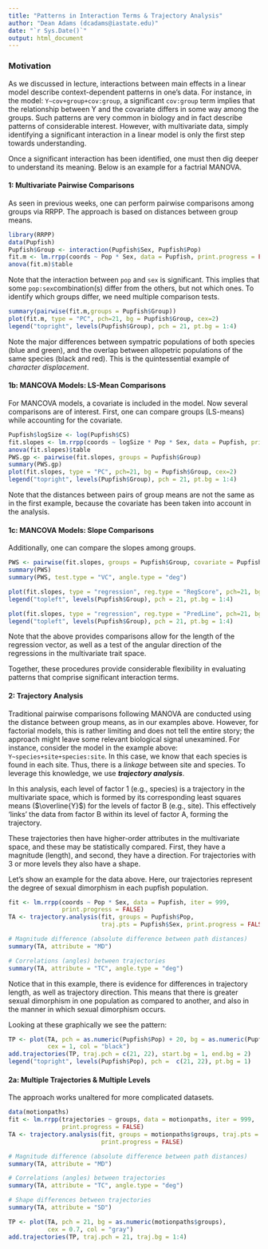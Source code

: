 ---
title: "Patterns in Interaction Terms & Trajectory Analysis"
author: "Dean Adams (dcadams@iastate.edu)"
date: "`r Sys.Date()`"
output: html_document
---

### **Motivation**
As we discussed in lecture, interactions between main effects in a linear model describe context-dependent patterns in one's data. For instance, in the model: `Y~cov+group+cov:group`, a significant `cov:group` term implies that the relationship between Y and the covariate differs in some way among the groups. Such patterns are very common in biology and in fact describe patterns of considerable interest. However, with multivariate data, simply identifying a significant interaction in a linear model is only the first step towards understanding.

Once a significant interaction has been identified, one must then dig deeper to understand its meaning. Below is an example for a factrial MANOVA.

#### **1: Multivariate Pairwise Comparisons**
As seen in previous weeks, one can perform pairwise comparisons among groups via RRPP. The approach is based on distances between group means. 

```{r eval=TRUE}
library(RRPP)
data(Pupfish)
Pupfish$Group <- interaction(Pupfish$Sex, Pupfish$Pop)
fit.m <- lm.rrpp(coords ~ Pop * Sex, data = Pupfish, print.progress = FALSE) 
anova(fit.m)$table
```

Note that the interaction between `pop` and `sex` is significant. This implies that some `pop:sex`combination(s) differ from the others, but not which ones. To identify which groups differ, we need multiple comparison tests. 

```{r eval=TRUE}
summary(pairwise(fit.m,groups = Pupfish$Group))
plot(fit.m, type = "PC", pch=21, bg = Pupfish$Group, cex=2)
legend("topright", levels(Pupfish$Group), pch = 21, pt.bg = 1:4)
```

Note the major differences between sympatric populations of both species (blue and green), and the overlap between allopetric populations of the same species (black and red). This is the quintessential example of *character displacement*.


#### **1b: MANCOVA Models: LS-Mean Comparisons**
For MANCOVA models, a covariate is included in the model. Now several comparisons are of interest.  First, one can compare groups (LS-means) while accounting for the covariate. 

```{r eval=TRUE}
Pupfish$logSize <- log(Pupfish$CS)
fit.slopes <- lm.rrpp(coords ~ logSize * Pop * Sex, data = Pupfish, print.progress = FALSE)
anova(fit.slopes)$table
PWS.gp <- pairwise(fit.slopes, groups = Pupfish$Group)
summary(PWS.gp)
plot(fit.slopes, type = "PC", pch=21, bg = Pupfish$Group, cex=2)
legend("topright", levels(Pupfish$Group), pch = 21, pt.bg = 1:4)

```

Note that the distances between pairs of group means are not the same as in the first example, because the covariate has been taken into account in the analysis.

#### **1c: MANCOVA Models: Slope Comparisons**

Additionally, one can compare the slopes among groups. 
```{r eval=TRUE}
PWS <- pairwise(fit.slopes, groups = Pupfish$Group, covariate = Pupfish$logSize)
summary(PWS)
summary(PWS, test.type = "VC", angle.type = "deg")

plot(fit.slopes, type = "regression", reg.type = "RegScore", pch=21, bg = Pupfish$Group, predictor = Pupfish$logSize, cex=2)
legend("topleft", levels(Pupfish$Group), pch = 21, pt.bg = 1:4)

plot(fit.slopes, type = "regression", reg.type = "PredLine", pch=21, bg = Pupfish$Group, predictor = Pupfish$logSize, cex=2)
legend("topleft", levels(Pupfish$Group), pch = 21, pt.bg = 1:4)
```

Note that the above provides comparisons allow for the length of the regression vector, as well as a test of the angular direction of the regressions in the multivariate trait space. 

Together, these procedures provide considerable flexibility in evaluating patterns that comprise significant interaction terms. 

#### **2: Trajectory Analysis**

Traditional pairwise comparisons following MANOVA are conducted using the distance between group means, as in our examples above. However, for factorial models, this is rather limiting and does not tell the entire story; the approach might leave some relevant biological signal unexamined.  For instance, consider the model in the example above: `Y~species+site+species:site`. In this case, we know that each species is found in each site. Thus, there is a *linkage* between site and species. To leverage this knowledge, we use **_trajectory analysis_**. 

In this analysis, each level of factor 1 (e.g., species) is a trajectory in the multivariate space, which is formed by its corresponding least squares means ($\overline{Y}$) for the levels of factor B (e.g., site). This effectively 'links' the data from factor B within its level of factor A, forming the trajectory.

These trajectories then have higher-order attributes in the multivariate space, and these may be statistically compared. First, they have a magnitude (length), and second, they have a direction.  For trajectories with 3 or more levels they also have a shape.

Let's show an example for the data above. Here, our trajectories represent the degree of sexual dimorphism in each pupfish population.

```{r eval=TRUE}
fit <- lm.rrpp(coords ~ Pop * Sex, data = Pupfish, iter = 999,
               print.progress = FALSE)
TA <- trajectory.analysis(fit, groups = Pupfish$Pop, 
                          traj.pts = Pupfish$Sex, print.progress = FALSE)

# Magnitude difference (absolute difference between path distances)
summary(TA, attribute = "MD") 

# Correlations (angles) between trajectories
summary(TA, attribute = "TC", angle.type = "deg") 

```

Notice that in this example, there is evidence for differences in trajectory length, as well as trajectory direction. This means that there is greater sexual dimorphism in one population as compared to another, and also in the manner in which sexual dimorphism occurs. 

Looking at these graphically we see the pattern: 

```{r eval=TRUE}
TP <- plot(TA, pch = as.numeric(Pupfish$Pop) + 20, bg = as.numeric(Pupfish$Sex),
           cex = 1, col = "black")
add.trajectories(TP, traj.pch = c(21, 22), start.bg = 1, end.bg = 2)
legend("topright", levels(Pupfish$Pop), pch =  c(21, 22), pt.bg = 1)
```

#### **2a: Multiple Trajectories & Multiple Levels**
The approach works unaltered for more complicated datasets.

```{r eval=TRUE}
data(motionpaths)
fit <- lm.rrpp(trajectories ~ groups, data = motionpaths, iter = 999,
               print.progress = FALSE)
TA <- trajectory.analysis(fit, groups = motionpaths$groups, traj.pts = 5,
                          print.progress = FALSE)

# Magnitude difference (absolute difference between path distances)
summary(TA, attribute = "MD") 

# Correlations (angles) between trajectories
summary(TA, attribute = "TC", angle.type = "deg") 

# Shape differences between trajectories 
summary(TA, attribute = "SD") 

TP <- plot(TA, pch = 21, bg = as.numeric(motionpaths$groups),
           cex = 0.7, col = "gray")
add.trajectories(TP, traj.pch = 21, traj.bg = 1:4)
```

